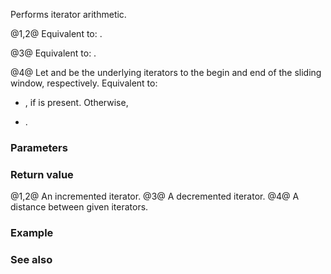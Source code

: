 {{title|operator+,-{{small|(ranges::slide_view::''iterator'')}}}}
{{cpp/ranges/slide_view/navbar}}

{{dcl begin}}
{{dcl|num=1|since=c++23|
friend constexpr /*iterator*/ operator+( const /*iterator*/&amp; i,
                                         difference_type n )
    requires ranges::random_access_range&lt;Base&gt;;
}}
{{dcl|num=2|since=c++23|
friend constexpr /*iterator*/ operator+( difference_type n,
                                         const /*iterator*/&amp; i )
    requires ranges::random_access_range&lt;Base&gt;;
}}
{{dcl|num=3|since=c++23|
friend constexpr /*iterator*/ operator-( const /*iterator*/&amp; i,
                                         difference_type n )
    requires ranges::random_access_range&lt;Base&gt;;
}}
{{dcl|num=4|since=c++23|
friend constexpr difference_type operator-( const /*iterator*/&amp; i,
                                            const /*iterator*/&amp; j )
    requires std::sized_sentinel_for&lt;ranges::iterator_t&lt;Base&gt;, 
                                     ranges::iterator_t&lt;Base&gt;&gt;;
}}
{{dcl end}}

Performs iterator arithmetic.

@1,2@ Equivalent to: {{c|1=auto r = i; r += n; return r;}}.

@3@ Equivalent to: {{c|1=auto r = i; r -= n; return r;}}.

@4@ Let {{rlpi|/#Data members|current_}} and {{rlpi|/#Data members|last_ele_}} be the underlying iterators to the begin and end of the sliding window, respectively. Equivalent to:
* {{c|1=return x.last_ele_ - y.last_ele_;}}, if {{tti|last_ele_}} is present. Otherwise,
* {{c|1=return x.current_ - y.current_;}}.

{{cpp/hidden friend|{{tt|slide_view::''iterator''&lt;Const&gt;}}|plural=yes}}

===Parameters===
{{par begin}}
{{par|i, j|the iterators}}
{{par|n|position relative to current location}}
{{par end}}

===Return value===
@1,2@ An incremented iterator.
@3@ A decremented iterator.
@4@ A distance between given iterators.

===Example===
{{example}}

===See also===
{{dsc begin}}
{{dsc inc|cpp/ranges/adaptor/iterator/dsc operator arith|slide_view}}
{{dsc end}}

{{langlinks|de|es|ja|ru|zh}}